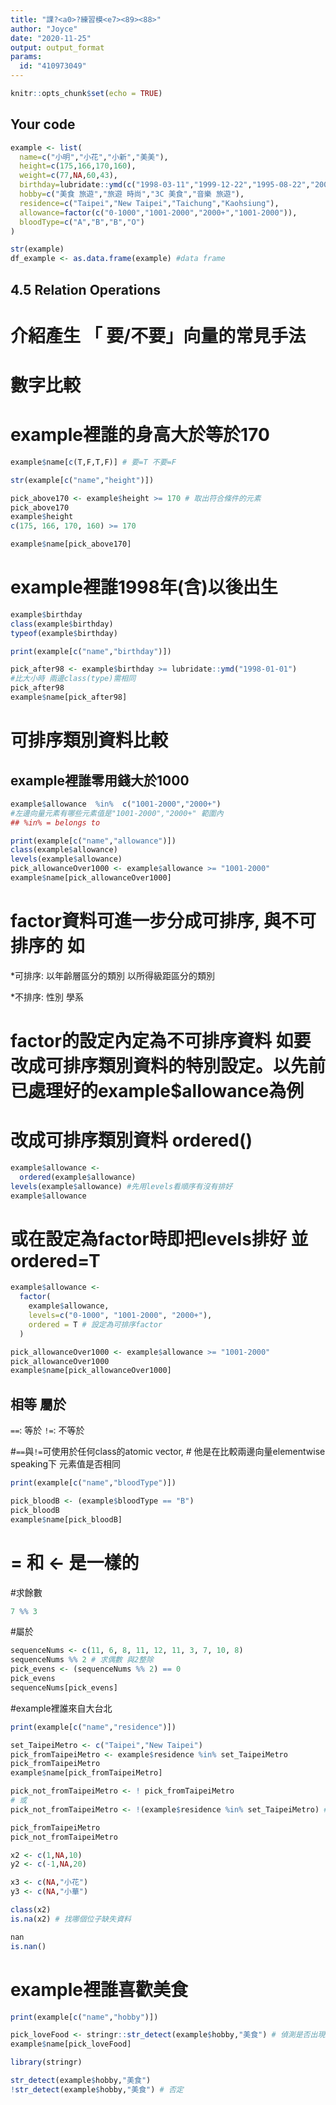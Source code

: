 ---
title: "課?<a0>?練習模<e7><89><88>"
author: "Joyce"
date: "2020-11-25"
output: output_format
params:
  id: "410973049"
---

```{r setup, include=FALSE}
knitr::opts_chunk$set(echo = TRUE)
```

## Your code

```{r}
example <- list(
  name=c("小明","小花","小新","美美"),
  height=c(175,166,170,160),
  weight=c(77,NA,60,43),
  birthday=lubridate::ymd(c("1998-03-11","1999-12-22","1995-08-22","2001-10-10")),
  hobby=c("美食 旅遊","旅遊 時尚","3C 美食","音樂 旅遊"),
  residence=c("Taipei","New Taipei","Taichung","Kaohsiung"),
  allowance=factor(c("0-1000","1001-2000","2000+","1001-2000")),
  bloodType=c("A","B","B","O")
)

```

```{r}
str(example)
df_example <- as.data.frame(example) #data frame
```

## 4.5 Relation Operations

# 介紹產生 「 要/不要」向量的常見手法

# 數字比較{-}
# example裡誰的身高大於等於170{-}

```{r}
example$name[c(T,F,T,F)] # 要=T 不要=F
```

```{r}
str(example[c("name","height")])

pick_above170 <- example$height >= 170 # 取出符合條件的元素
pick_above170
example$height
c(175, 166, 170, 160) >= 170

example$name[pick_above170]
```
# example裡誰1998年(含)以後出生{-}
```{r}
example$birthday
class(example$birthday)
typeof(example$birthday)
```
```{r}
print(example[c("name","birthday")])

pick_after98 <- example$birthday >= lubridate::ymd("1998-01-01") 
#比大小時 兩邊class(type)需相同
pick_after98
example$name[pick_after98]
```

# 可排序類別資料比較
## example裡誰零用錢大於1000

```{r}
example$allowance  %in%  c("1001-2000","2000+")
#左邊向量元素有哪些元素值是"1001-2000","2000+" 範圍內
## %in% = belongs to
```

```{r}
print(example[c("name","allowance")])
class(example$allowance)
levels(example$allowance)
pick_allowanceOver1000 <- example$allowance >= "1001-2000"
example$name[pick_allowanceOver1000]
```

# factor資料可進一步分成可排序, 與不可排序的 如

 *可排序: 以年齡層區分的類別 以所得級距區分的類別
 
 *不排序: 性別 學系

# factor的設定內定為不可排序資料 如要改成可排序類別資料的特別設定。以先前已處理好的example$allowance為例
# 改成可排序類別資料 ordered()

```{r}
example$allowance <- 
  ordered(example$allowance)
levels(example$allowance) #先用levels看順序有沒有排好
example$allowance
```

# 或在設定為factor時即把levels排好 並**ordered=T**

```{r}
example$allowance <-
  factor(
    example$allowance,
    levels=c("0-1000", "1001-2000", "2000+"),
    ordered = T # 設定為可排序factor
  )
```

```{r}
pick_allowanceOver1000 <- example$allowance >= "1001-2000"
pick_allowanceOver1000
example$name[pick_allowanceOver1000]
```

## 相等 屬於

`==`: 等於
`!=`: 不等於

#`==`與`!=`可使用於任何class的atomic vector, 
# 他是在比較兩邊向量elementwise speaking下 元素值是否相同
 
 
```{r}
print(example[c("name","bloodType")])

pick_bloodB <- (example$bloodType == "B")
pick_bloodB
example$name[pick_bloodB]
```
# = 和 <- 是一樣的

#求餘數

```{r}
7 %% 3
```

#屬於

```{r}
sequenceNums <- c(11, 6, 8, 11, 12, 11, 3, 7, 10, 8)
sequenceNums %% 2 # 求偶數 與2整除
pick_evens <- (sequenceNums %% 2) == 0
pick_evens
sequenceNums[pick_evens]
```

#example裡誰來自大台北

```{r}
print(example[c("name","residence")])

set_TaipeiMetro <- c("Taipei","New Taipei")
pick_fromTaipeiMetro <- example$residence %in% set_TaipeiMetro
pick_fromTaipeiMetro
example$name[pick_fromTaipeiMetro]
```

```{r}
pick_not_fromTaipeiMetro <- ! pick_fromTaipeiMetro
# 或
pick_not_fromTaipeiMetro <- !(example$residence %in% set_TaipeiMetro) # (..) 裡面會先運算完才做外面!的處理
```

```{r}
pick_fromTaipeiMetro
pick_not_fromTaipeiMetro
```

```{r}
x2 <- c(1,NA,10)
y2 <- c(-1,NA,20)

x3 <- c(NA,"小花")
y3 <- c(NA,"小華")

class(x2)
is.na(x2) # 找哪個位子缺失資料

```

```{r}
nan
is.nan()
```

# example裡誰喜歡美食

```{r}
print(example[c("name","hobby")])

pick_loveFood <- stringr::str_detect(example$hobby,"美食") # 偵測是否出現某些字詞
example$name[pick_loveFood]
```

```{r}
library(stringr)

str_detect(example$hobby,"美食")
!str_detect(example$hobby,"美食") # 否定
```

```{r}

```

